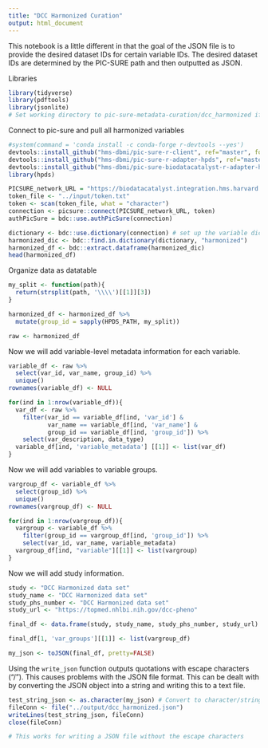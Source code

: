 ```yaml
---
title: "DCC Harmonized Curation"
output: html_document
---
```


This notebook is a little different in that the goal of the JSON file is to provide the desired dataset IDs for certain variable IDs. The desired dataset IDs are determined by the PIC-SURE path and then outputted as JSON.

Libraries
```r
library(tidyverse)
library(pdftools)
library(jsonlite)
# Set working directory to pic-sure-metadata-curation/dcc_harmonized if necessary
```

Connect to pic-sure and pull all harmonized variables
```r
#system(command = 'conda install -c conda-forge r-devtools --yes')
devtools::install_github("hms-dbmi/pic-sure-r-client", ref="master", force=T, quiet=TRUE)
devtools::install_github("hms-dbmi/pic-sure-r-adapter-hpds", ref="master", force=T, quiet=TRUE)
devtools::install_github("hms-dbmi/pic-sure-biodatacatalyst-r-adapter-hpds", ref="new-search", force=T)
library(hpds)
```

```r
PICSURE_network_URL = "https://biodatacatalyst.integration.hms.harvard.edu/picsure"
token_file <- "../input/token.txt"
token <- scan(token_file, what = "character")
connection <- picsure::connect(PICSURE_network_URL, token)
authPicSure = bdc::use.authPicSure(connection)

```

```r
dictionary <- bdc::use.dictionary(connection) # set up the variable dictionary
harmonized_dic <- bdc::find.in.dictionary(dictionary, "harmonized")
harmonized_df <- bdc::extract.dataframe(harmonized_dic)
head(harmonized_df)

```

Organize data as datatable
```r
my_split <- function(path){
  return(strsplit(path, '\\\\')[[1]][3])
}

harmonized_df <- harmonized_df %>%
  mutate(group_id = sapply(HPDS_PATH, my_split))

raw <- harmonized_df

```


Now we will add variable-level metadata information for each variable.
```r
variable_df <- raw %>% 
  select(var_id, var_name, group_id) %>%
  unique()
rownames(variable_df) <- NULL

for(ind in 1:nrow(variable_df)){
  var_df <- raw %>% 
    filter(var_id == variable_df[ind, 'var_id'] &
           var_name == variable_df[ind, 'var_name'] &
           group_id == variable_df[ind, 'group_id']) %>%
    select(var_description, data_type)
  variable_df[ind, 'variable_metadata'] [[1]] <- list(var_df)
}
```

Now we will add variables to variable groups.
```r
vargroup_df <- variable_df %>% 
  select(group_id) %>%
  unique()
rownames(vargroup_df) <- NULL

for(ind in 1:nrow(vargroup_df)){
  vargroup <- variable_df %>%
    filter(group_id == vargroup_df[ind, 'group_id']) %>%
    select(var_id, var_name, variable_metadata)
  vargroup_df[ind, "variable"][[1]] <- list(vargroup)
}
```

Now we will add study information.
```r
study <- "DCC Harmonized data set"
study_name <- "DCC Harmonized data set"
study_phs_number <- "DCC Harmonized data set"
study_url <- "https://topmed.nhlbi.nih.gov/dcc-pheno"

final_df <- data.frame(study, study_name, study_phs_number, study_url)

final_df[1, 'var_groups'][[1]] <- list(vargroup_df)

my_json <- toJSON(final_df, pretty=FALSE)

```


Using the `write_json` function outputs quotations with escape characters ("/"). This causes problems with the JSON file format. This can be dealt with by converting the JSON object into a string and writing this to a text file.

```r
test_string_json <- as.character(my_json) # Convert to character/string
fileConn <- file("../output/dcc_harmonized.json")
writeLines(test_string_json, fileConn)
close(fileConn)

# This works for writing a JSON file without the escape characters
```